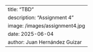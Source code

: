 ---
title: "TBD"
description: "Assignment 4"
image: /images/assignment4.jpg
date: 2025-06-04
author: Juan Hernández Guizar
---
